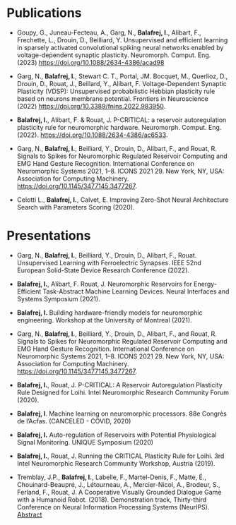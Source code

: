 # Publications

- Goupy, G., Juneau-Fecteau, A., Garg, N., **Balafrej, I.**, Alibart, F., Frechette, L., Drouin, D., Beilliard, Y. Unsupervised and efficient learning in sparsely activated convolutional spiking neural networks enabled by voltage-dependent synaptic plasticity. Neuromorph. Comput. Eng. (2023) <https://doi.org/10.1088/2634-4386/acad98>

- Garg, N., **Balafrej, I.**, Stewart C. T., Portal, JM. Bocquet, M., Querlioz, D., Drouin, D., Rouat, J., Beillard, Y., Alibart, F. Voltage-Dependent Synaptic Plasticity (VDSP): Unsupervised probabilistic Hebbian plasticity rule based on neurons membrane potential. Frontiers in Neuroscience (2022) <https://doi.org/10.3389/fnins.2022.983950>.

- **Balafrej, I.**, Alibart, F. & Rouat, J. P-CRITICAL: a reservoir autoregulation plasticity rule for neuromorphic hardware. Neuromorph. Comput. Eng. (2022). <https://doi.org/10.1088/2634-4386/ac6533>.

- Garg, N., **Balafrej, I.**, Beilliard, Y., Drouin, D., Alibart, F., and Rouat, R. Signals to Spikes for Neuromorphic Regulated Reservoir Computing and EMG Hand Gesture Recognition. International Conference on Neuromorphic Systems 2021, 1–8. ICONS 2021 29. New York, NY, USA: Association for Computing Machinery. <https://doi.org/10.1145/3477145.3477267>.

- Celotti L., **Balafrej, I.**, Calvet, E. Improving Zero-Shot Neural Architecture Search with Parameters Scoring (2020).

# Presentations
- Garg, N., **Balafrej, I.**, Beilliard, Y., Drouin, D., Alibart, F., Rouat. Unsupervised Learning with Ferroelectric Synapses. IEEE 52nd European Solid-State Device Research Conference (2022).

- **Balafrej, I.**, Alibart, F. Rouat, J. Neuromorphic Reservoirs for Energy-Efficient Task-Abstract Machine Learning Devices. Neural Interfaces and Systems Symposium (2021).

- **Balafrej, I.** Building hardware-friendly models for neuromorphic engineering. Workshop at the University of Montreal (2021).

- Garg, N., **Balafrej, I.**, Beilliard, Y., Drouin, D., Alibart, F., and Rouat, R. Signals to Spikes for Neuromorphic Regulated Reservoir Computing and EMG Hand Gesture Recognition. International Conference on Neuromorphic Systems 2021, 1–8. ICONS 2021 29. New York, NY, USA: Association for Computing Machinery. <https://doi.org/10.1145/3477145.3477267>.

- **Balafrej, I.**, Rouat, J. P-CRITICAL: A Reservoir Autoregulation Plasticity Rule Designed for Loihi. Intel Neuromorphic Research Community Forum (2020). 

- **Balafrej, I**. Machine learning on neuromorphic processors. 88e Congrès de l’Acfas. (CANCELED - COVID, 2020)

- **Balafrej, I.** Auto-regulation of Reservoirs with Potential Physiological Signal Monitoring. UNIQUE Symposium (2020)

- **Balafrej, I.**, Rouat, J. Running the CRITICAL Plasticity Rule for Loihi. 3rd Intel Neuromorphic  Research Community Workshop, Austria (2019).

- Tremblay, J.P., **Balafrej, I.**, Labelle, F., Martel-Denis, F., Matte, É., Chouinard-Beaupré, J., Létourneau, A., Mercier-Nicol, A., Brodeur, S., Ferland, F., Rouat, J. A Cooperative Visually Grounded Dialogue Game with a Humanoid Robot. (2018). Demonstration track, Thirty-third Conference on Neural Information Processing Systems (NeurIPS). [Abstract](https://devineproject.github.io/abstract_devine.pdf)

